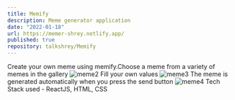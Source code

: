 ```yaml
---
title: Memify
description: Meme generator application
date: "2022-01-18"
url: https://memer-shrey.netlify.app/
published: true
repository: talkshrey/Memify
---
```


Create your own meme using memify.Choose a meme from a variety of memes in the gallery
![meme2](https://user-images.githubusercontent.com/74039736/149935571-c5607e44-a086-4ed2-b99d-35d9d68796e9.png)
Fill your own values
![meme3](https://user-images.githubusercontent.com/74039736/149935578-48473a82-fa73-4d76-a5cb-5fd80aacff4f.png)
The meme is generated automatically when you press the send button
![meme4](https://user-images.githubusercontent.com/74039736/149935580-d4a32446-e6a1-46e7-9b85-27a3f1cca5ee.png)
Tech Stack used - ReactJS, HTML, CSS